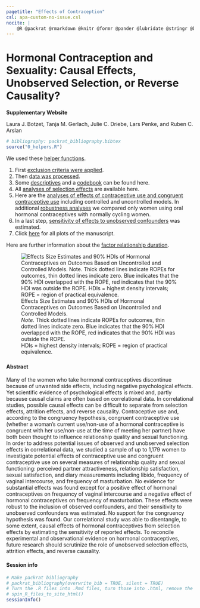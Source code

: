 ```yaml
---
pagetitle: "Effects of Contraception"
csl: apa-custom-no-issue.csl
nocite: |
    @R @packrat @rmarkdown @knitr @formr @pander @lubridate @stringr @broom @effects @ggplot2 @tidyr @svglite @dplyr @reshape2 @lmerTest @devtools @formatR @lazyeval @scales @car @xlsx @lme4
---
```


# Hormonal Contraception and Sexuality: Causal Effects, Unobserved Selection, or Reverse Causality? {.tabset .tabset-sticky}
__Supplementary Website__

Laura J. Botzet, Tanja M. Gerlach, Julie C. Driebe, Lars Penke, and Ruben C. Arslan 

```r
# bibliography: packrat_bibliography.bibtex
source("0_helpers.R")
```

<div class="row">

<div class="col-md-5">
We used these [helper functions](0_helpers.R).

1. First [exclusion criteria were applied](1_exclusion.html).
2. Then [data was processed](2_datawrangling.html).
3. Some [descriptives](3_descriptives.html) and a [codebook](4_codebook.html) can be found here.
4. All [analyses of selection effects](5_analyses_selection.html) are available here.
5. Here are the [analyses of effects of contraceptive use and congruent contraceptive use](6_analyses_effects.html) including controlled and uncontrolled models. In additional [robustness analyses](14_analyses_robust.html) we compared only women using oral hormonal contraceptives with normally cycling women.
6. In a last step, [sensitivity of effects to unobserved confounders](7_analyses_sensitivity.html) was estimated.
7. Click [here](8_plots.html) for all plots of the manuscript.

Here are further information about the [factor relationship duration](99_relationship_duration.html).

</div>

<div class="col-md-6">
![Effects Size Estimates and 90% HDIs of Hormonal Contraceptives on Outcomes Based on Uncontrolled and Controlled Models.<br><i>Note.</i> Thick dotted lines indicate ROPEs for outcomes, thin dotted lines indicate zero. Blue indicates that the 90% HDI overlapped with the ROPE, red indicates that the 90% HDI was outside the ROPE.<br>HDIs = highest density intervals; ROPE = region of practical equivalence.](output.gif)
</div>

</div>
<div class="clearfix"></div>

### {.tabset}
#### Abstract
Many of the women who take hormonal contraceptives discontinue because of unwanted side effects, including negative psychological effects. Yet scientific evidence of psychological effects is mixed and, partly because causal claims are often based on correlational data. In correlational studies, possible causal effects can be difficult to separate from selection effects, attrition effects, and reverse causality. Contraceptive use and, according to the congruency hypothesis, congruent contraceptive use (whether a woman’s current use/non-use of a hormonal contraceptive is congruent with her use/non-use at the time of meeting her partner) have both been thought to influence relationship quality and sexual functioning. In order to address potential issues of observed and unobserved selection effects in correlational data, we studied a sample of up to 1,179 women to investigate potential effects of contraceptive use and congruent contraceptive use on several measures of relationship quality and sexual functioning: perceived partner attractiveness, relationship satisfaction, sexual satisfaction, and diary measurements including libido, frequency of vaginal intercourse, and frequency of masturbation. No evidence for substantial effects was found except for a positive effect of hormonal contraceptives on frequency of vaginal intercourse and a negative effect of hormonal contraceptives on frequency of masturbation. These effects were robust to the inclusion of observed confounders, and their sensitivity to unobserved confounders was estimated. No support for the congruency hypothesis was found. Our correlational study was able to disentangle, to some extent, causal effects of hormonal contraceptives from selection effects by estimating the sensitivity of reported effects. To reconcile experimental and observational evidence on hormonal contraceptives, future research should scrutinize the role of unobserved selection effects, attrition effects, and reverse causality.

#### Session info
```r
# Make packrat bibliography
# packrat_bibliography(overwrite_bib = TRUE, silent = TRUE)
# Turn the .R files into .Rmd files, turn those into .html, remove the .Rmd files
# spin_R_files_to_site_html()
sessionInfo()
```


